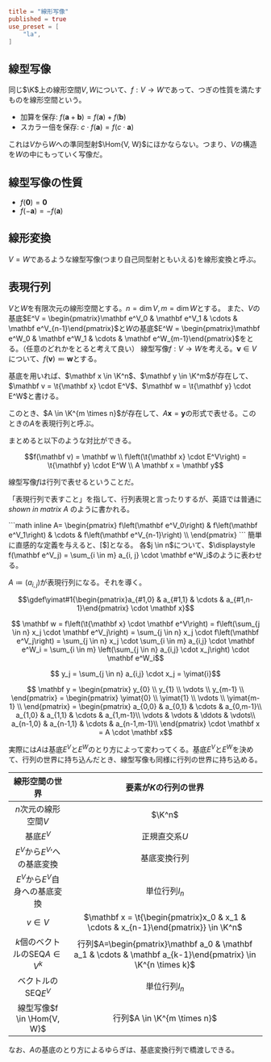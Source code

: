 ```toml
title = "線形写像"
published = true
use_preset = [
    "la",
]
```

## 線型写像

同じ$\K$上の線形空間$V, W$について、$f: V \to W$であって、つぎの性質を満たすものを線形空間という。

- 加算を保存: $f(\mathbf a + \mathbf b) = f(\mathbf a) + f(\mathbf b)$
- スカラー倍を保存: $c \cdot f(\mathbf a) = f(c \cdot \mathbf a)$

これは$V$から$W$への準同型射$\Hom{V, W}$にほかならない。つまり、$V$の構造を$W$の中にもっていく写像だ。

## 線型写像の性質

- $f(\mathbf 0) = \mathbf 0$
- $f(-\mathbf a) = -f(\mathbf a)$

## 線形変換

$V=W$であるような線型写像(つまり自己同型射ともいえる)を線形変換と呼ぶ。

## 表現行列

$V$と$W$を有限次元の線形空間とする。$n=\dim V, m=\dim W$とする。
また、$V$の基底$E^V = \begin{pmatrix}\mathbf e^V_0 & \mathbf e^V_1 & \cdots & \mathbf e^V_{n-1}\end{pmatrix}$と$W$の基底$E^W = \begin{pmatrix}\mathbf e^W_0 & \mathbf e^W_1 & \cdots & \mathbf e^W_{m-1}\end{pmatrix}$をとる。（任意のどれかをとると考えて良い）
線型写像$f: V \to W$を考える。$\mathbf v \in V$について、$f(\mathbf v) \eqqcolon \mathbf w$とする。

基底を用いれば、$\mathbf x \in \K^n$、$\mathbf y \in \K^m$が存在して、$\mathbf v = \t{\mathbf x} \cdot E^V$、$\mathbf w = \t{\mathbf y} \cdot E^W$と書ける。

このとき、$A \in \K^{m \times n}$が存在して、$A \mathbf x = \mathbf y$の形式で表せる。このときの$A$を表現行列と呼ぶ。

まとめると以下のような対比ができる。

```math
f(\mathbf v) = \mathbf w
\\
f\left(\t{\mathbf x} \cdot E^V\right) = \t{\mathbf y} \cdot E^W
\\
A \mathbf x = \mathbf y
```

線型写像$f$は行列で表せるということだ。

「表現行列で表すこと」を指して、行列表現と言ったりするが、英語では普通に _shown in matrix A_ のように書かれる。

<Save>
```math inline
  A=
  \begin{pmatrix}
    f\left(\mathbf e^V_0\right) &
    f\left(\mathbf e^V_1\right) &
    \cdots &
    f\left(\mathbf e^V_{n-1}\right) \\
  \end{pmatrix}
```
</Save>
簡単に直感的な定義を与えると、[$]となる。

<Prove>
各$j \in n$について、$\displaystyle f(\mathbf e^V_j) = \sum_{i \in m} a_{i, j} \cdot \mathbf e^W_i$のように表わせる。

$A \coloneqq (a_{i,j})$が表現行列になる。それを導く。

```math def
\gdef\yimat#1{\begin{pmatrix}a_{#1,0} & a_{#1,1} & \cdots & a_{#1,n-1}\end{pmatrix} \cdot \mathbf x}
```

```math trans
  \mathbf w
= f\left(\t{\mathbf x} \cdot \mathbf e^V\right)
= f\left(\sum_{j \in n} x_j \cdot \mathbf e^V_j\right)
= \sum_{j \in n} x_j \cdot f\left(\mathbf e^V_j\right)
= \sum_{j \in n} x_j \cdot \sum_{i \in m} a_{i,j} \cdot \mathbf e^W_i
= \sum_{i \in m} \left(\sum_{j \in n} a_{i,j} \cdot x_j\right) \cdot \mathbf e^W_i
```

<p>

```math trans
  y_j
= \sum_{j \in n} a_{i,j} \cdot x_j
= \yimat{i}
```

</p>

```math trans
  \mathbf y
= \begin{pmatrix}
  y_{0} \\
  y_{1} \\
  \vdots \\
  y_{m-1} \\
  \end{pmatrix}
= \begin{pmatrix}
  \yimat{0} \\
  \yimat{1} \\
  \vdots \\
  \yimat{m-1} \\
  \end{pmatrix}
=
  \begin{pmatrix}
    a_{0,0} & a_{0,1} & \cdots & a_{0,m-1}\\
    a_{1,0} & a_{1,1} & \cdots & a_{1,m-1}\\
    \vdots & \vdots & \ddots & \vdots\\
    a_{n-1,0} & a_{n-1,1} & \cdots & a_{n-1,m-1}\\
  \end{pmatrix}
  \cdot
  \mathbf x
=
  A \cdot \mathbf x
```
</Prove>

実際には$A$は基底$E^V$と$E^W$のとり方によって変わってくる。基底$E^V$と$E^W$を決めて、行列の世界に持ち込んだとき、線型写像も同様に行列の世界に持ち込める。


| 線形空間の世界 | 要素が$K$の行列の世界 |
|  :---:  |  :---:  |
|  $n$次元の線形空間$V$  |  $\K^n$  |
|  基底$E^V$  |  正規直交系$U$  |
|  $E^V$から${E^V}'$への基底変換  |  基底変換行列  |
|  $E^V$から$E^V$自身への基底変換  |  単位行列$I_n$  |
|  $v \in V$  |  $\mathbf x = \t{\begin{pmatrix}x_0 & x_1 & \cdots & x_{n-1}\end{pmatrix}} \in \K^n$  |
|  $k$個のベクトルのSEQ$A \in V^k$  |  行列$A=\begin{pmatrix}\mathbf a_0 & \mathbf a_1 & \cdots & \mathbf a_{k-1}\end{pmatrix} \in \K^{n \times k}$  |
|  ベクトルのSEQ$E^V$  |  単位行列$I_n$  |
|  線型写像$f \in \Hom{V, W}$  |  行列$A \in \K^{m \times n}$  |


なお、$A$の基底のとり方によるゆらぎは、基底変換行列で橋渡しできる。
